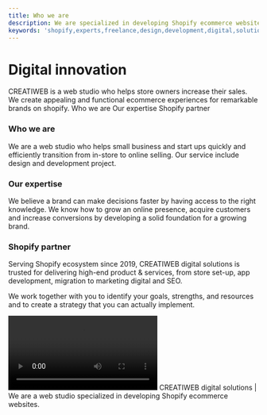 ```yaml
---
title: Who we are
description: We are specialized in developing Shopify ecommerce websites for clients all over the world.
keywords: 'shopify,experts,freelance,design,development,digital,solutions,e-commerce,web,studio,shopify,developer,odoo'
---
```


# Digital innovation

<PageDescription>
    CREATIWEB is a web studio who helps store owners increase their sales.
    We create appealing and functional ecommerce experiences for remarkable brands on shopify.
</PageDescription>

<AnchorLinks>
  <AnchorLink>Who we are</AnchorLink>
  <AnchorLink>Our expertise</AnchorLink>
  <AnchorLink>Shopify partner</AnchorLink>
</AnchorLinks>

### Who we are

We are a web studio who helps small business and start ups quickly and efficiently transition from in-store to online selling.
Our service include design and development project.

### Our expertise

We believe a brand can make decisions faster by having access to the right knowledge. 
We know how to grow an online presence, acquire customers and increase conversions by 
developing a solid foundation for a growing brand.

### Shopify partner
Serving Shopify ecosystem since 2019, CREATIWEB digital solutions is trusted for delivering high-end product & services, 
from store set-up, app development, migration to marketing digital and SEO.

We work together with you to identify your goals, strengths, and resources and to create a strategy that you can actually implement.

<Title>Who We Are</Title>
<Video src="/videos/who-we-are.mp4" loop autoplay preload="auto" type="video/mp4">
  <track
      kind="captions"
      default
      src="/videos/vtt/who-we-are.vtt"
      srcLang="en"
    />
</Video>
<Caption>
  CREATIWEB digital solutions | We are a web studio specialized in developing Shopify ecommerce websites.
</Caption>